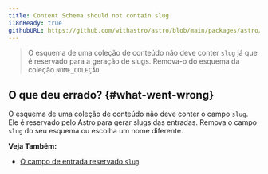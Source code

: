 ```yaml
---
title: Content Schema should not contain slug.
i18nReady: true
githubURL: https://github.com/withastro/astro/blob/main/packages/astro/src/core/errors/errors-data.ts
---
```


> O esquema de uma coleção de conteúdo não deve conter `slug` já que é reservado para a geração de slugs. Remova-o do esquema da coleção `NOME_COLEÇÃO`.

## O que deu errado? \{#what-went-wrong\}

O esquema de uma coleção de conteúdo não deve conter o campo `slug`. Ele é reservado pelo Astro para gerar slugs das entradas. Remova o campo `slug` do seu esquema ou escolha um nome diferente.

**Veja Também:**
-  [O campo de entrada reservado `slug`](/pt-br/guides/content-collections/)
